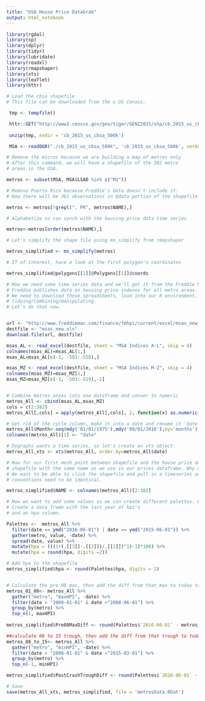 ```yaml
---
title: "USA House Price DataGrab"
output: html_notebook
---
```



```r
library(rgdal)
library(sp)
library(dplyr)
library(tidyr)
library(lubridate)
library(readxl)
library(rmapshaper)
library(xts)
library(leaflet)
library(httr)
```


```r
# Load the cbsa shapefile
# This file can be downloaded from the u US Census.

 tmp <- tempfile()

 httr::GET("http://www2.census.gov/geo/tiger/GENZ2015/shp/cb_2015_us_cbsa_500k.zip", write_disk(tmp))
 
 unzip(tmp, exdir = 'cb_2015_us_cbsa_500k')

 MSA <- readOGR("./cb_2015_us_cbsa_500k", 'cb_2015_us_cbsa_500k', verbose = FALSE)

# Remove the micros because we are building a map of metros only
# After this command, we will have a shapefile of the 382 metro
# areas in the USA.

metros <- subset(MSA, MSA$LSAD %in% c("M1"))

# Remove Puerto Rico because Freddie's data doesn't include it.
# Now there will be 381 observations in @data portion of the shapefile

metros <- metros[!grepl(", PR", metros$NAME),]

# Alphabetize so can synch with the housing price data time series

metros<-metros[order(metros$NAME),]

```

```r

# Let's simplify the shape file using ms_simplify from rmapshaper

metros_simplified <- ms_simplify(metros)

# If of interest, have a look at the first polygon's coordinates

metros_simplified@polygons[[1]]@Polygons[[1]]@coords
```


```r

# Now we need some time series data and we'll get it from the Freddie Mac homepage.
# Freddie publishes data on housing price indexes for all metro areas. 
# We need to download those spreadsheets, load into our R environment, and do some
# tidying/combining/manipulating.
# Let's do that now.


url <- "http://www.freddiemac.com/finance/fmhpi/current/excel/msas_new.xls"
destfile <- "msas_new.xls"
download.file(url, destfile)

msas_AL <- read_excel(destfile, sheet = "MSA Indices A-L", skip = 4)
colnames(msas_AL)=msas_AL[1,]
msas_AL=msas_AL[c(-1, -503:-558),]

msas_MZ <- read_excel(destfile, sheet = "MSA Indices M-Z", skip = 4)
colnames(msas_MZ)=msas_MZ[1,]
msas_MZ=msas_MZ[c(-1, -503:-519),-1]


# Combine metros areas into one dataframe and conver to numeric
metros_All <- cbind(msas_AL,msas_MZ)
cols = c(2:382)    
metros_All[,cols] = apply(metros_All[,cols], 2, function(x) as.numeric(as.character(x)))

# Get rid of the cycle column, make it into a date and rename it 'date'
metros_All$Month<-seq(mdy('01/01/1975'),mdy('09/01/2016'),by='months')
colnames(metros_All)[1] <- "date"

# Dygraphs wants a time series, so let's create an xts object.
metros_All_xts <- xts(metros_All, order.by=metros_All$date)

```

```r
# Now for our first mesh point between shapefile and the house price data: let's rename the metros in our
# shapefile with the same name as we use in our prices dataframe. Why are we doing this? 
# We want to be able to click the shapefile and pull in a timeseries and the naming
# conventions need to be identical.

metros_simplified$NAME <- colnames(metros_All)[2:382]
```

```r
# Now we want to add some values so we can create different palettes. We'll use the HPI dataframe. 
# Create a data frame with the last year of hpi's
# and an hpa column.

Palettes <-  metros_All %>%  
  filter(date == ymd("2016-06-01") | date == ymd("2015-06-01")) %>%
  gather(metro, value, -date) %>%
  spread(date, value) %>% 
  mutate(hpa = (((1+(.[[3]]-.[[2]])/.[[2]])^1)-1)*100) %>%
  mutate(hpa = round(hpa, digits =2))

# Add hpa to the shapefile
metros_simplified$hpa <- round(Palettes$hpa, digits = 2)


# Calculate the pre 08 max, then add the diff from that max to today to the shapefile
metros_01_08<- metros_All %>%  
  gather("metro", "maxHPI", -date) %>% 
  filter(date > "2000-01-01" & date <"2008-06-01") %>%
  group_by(metro) %>% 
  top_n(1, maxHPI) 
  
metros_simplified$Pre08MaxDiff <- round(Palettes$`2016-06-01` - metros_01_08$maxHPI, digits =2)

##calculate 08 to 15 trough, then add the diff from that trough to today to the shapefile
metros_08_to_15<- metros_All %>%  
  gather("metro", "minHPI", -date) %>% 
  filter(date > "2008-01-01" & date <"2015-03-01") %>%
  group_by(metro) %>% 
  top_n(-1, minHPI) 

metros_simplified$PostCrashTroughDiff <- round(Palettes$`2016-06-01` - metros_08_to_15$minHPI, digits =2)
```

```r
# Save
save(metros_All_xts, metros_simplified, file = 'metrosData.RDat')
```
